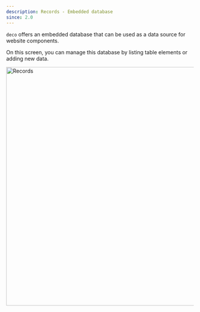 ```yaml
---
description: Records - Embedded database
since: 2.0
---
```


`deco` offers an embedded database that can be used as a data source for website
components.

On this screen, you can manage this database by listing table elements or adding
new data.

<Frame><img width="640" alt="Records" src="/docs/reference/deco-records/records-view-tables.webp"/></Frame>
